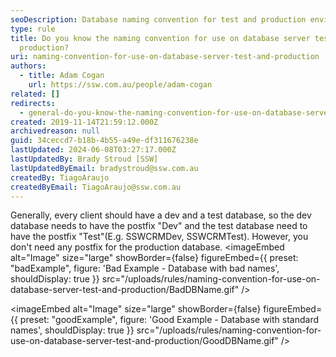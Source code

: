 ```yaml
---
seoDescription: Database naming convention for test and production environments follows a standardized structure, with dev databases ending in "Dev" and test databases in "Test", while production databases remain name-only.
type: rule
title: Do you know the naming convention for use on database server test and
  production?
uri: naming-convention-for-use-on-database-server-test-and-production
authors:
  - title: Adam Cogan
    url: https://ssw.com.au/people/adam-cogan
related: []
redirects:
  - general-do-you-know-the-naming-convention-for-use-on-database-server-test-and-production
created: 2019-11-14T21:59:12.000Z
archivedreason: null
guid: 34ceccd7-b18b-4b55-a49e-df311676238e
lastUpdated: 2024-06-08T03:27:17.000Z
lastUpdatedBy: Brady Stroud [SSW]
lastUpdatedByEmail: bradystroud@ssw.com.au
createdBy: TiagoAraujo
createdByEmail: TiagoAraujo@ssw.com.au
---
```


Generally, every client should have a dev and a test database, so the dev database needs to have the postfix "Dev" and the test database need to have the postfix "Test"(E.g. SSWCRMDev, SSWCRMTest). However, you don't need any postfix for the production database.
<imageEmbed
  alt="Image"
  size="large"
  showBorder={false}
  figureEmbed={{
    preset: "badExample",
    figure: 'Bad Example - Database with bad names',
    shouldDisplay: true
  }}
  src="/uploads/rules/naming-convention-for-use-on-database-server-test-and-production/BadDBName.gif"
/>

<imageEmbed
  alt="Image"
  size="large"
  showBorder={false}
  figureEmbed={{
    preset: "goodExample",
    figure: 'Good Example - Database with standard names',
    shouldDisplay: true
  }}
  src="/uploads/rules/naming-convention-for-use-on-database-server-test-and-production/GoodDBName.gif"
/>
